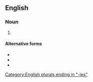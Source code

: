 ==English==

===Noun===
{{head|en|noun form}}

# {{plural of|en|skulduggery}}

====Alternative forms====
* {{l|en|sculduggeries}}
* {{l|en|scullduggeries}}
* {{l|en|skullduggeries}}

[[Category:English plurals ending in "-ies"]]